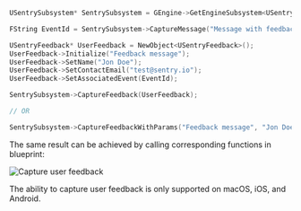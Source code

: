 ```cpp
USentrySubsystem* SentrySubsystem = GEngine->GetEngineSubsystem<USentrySubsystem>();

FString EventId = SentrySubsystem->CaptureMessage("Message with feedback");

USentryFeedback* UserFeedback = NewObject<USentryFeedback>();
UserFeedback->Initialize("Feedback message");
UserFeedback->SetName("Jon Doe");
UserFeedback->SetContactEmail("test@sentry.io");
UserFeedback->SetAssociatedEvent(EventId);

SentrySubsystem->CaptureFeedback(UserFeedback);

// OR

SentrySubsystem->CaptureFeedbackWithParams("Feedback message", "Jon Doe", "test@sentry.io", EventId);
```

The same result can be achieved by calling corresponding functions in blueprint:

![Capture user feedback](./img/unreal_user_feedback.png)

<Alert>

The ability to capture user feedback is only supported on macOS, iOS, and Android.

</Alert>
